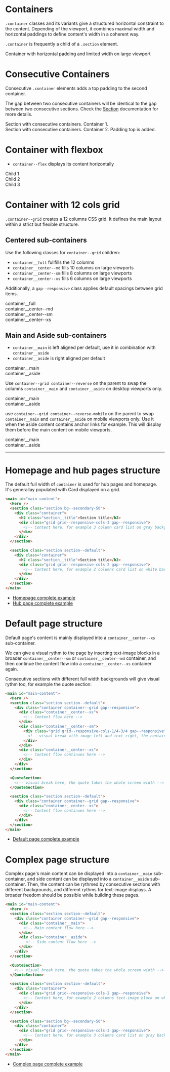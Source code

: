 
<Meta
  title="Layouts/Containers"
/>

# Containers

`.container` classes and its variants give a structured horizontal constraint to the content. Depending of the viewport, it combines maximal width and horizontal paddings to define content's width in a coherent way.

`.container` is frequently a child of a `.section` element.

<Canvas className="storybook-demo-grid storybook-show-container">
  <section class="section section--default">
    <div class="container">
      <div>Container with horizontal padding and limited width on large viewport</div>
    </div>
  </section>
</Canvas>

# Consecutive Containers

Consecutive `.container` elements adds a top padding to the second container.

The gap between two consecutive containers will be identical to the gap between two consecutive sections. Check the [Section](/docs/layouts-sections--page) documentation for more details.

<Canvas className="storybook-demo-grid storybook-show-container">
  <section class="section section--default">
    <div class="container">
      <div>Section with consecutive containers. Container 1.</div>
    </div>
    <div class="container">
      <div>Section with consecutive containers. Container 2. Padding top is added.</div>
    </div>
  </section>
</Canvas>

# Container with flexbox

- `container--flex` displays its content horizontally

<Canvas className="storybook-demo-grid storybook-show-container">
  <section>
    <div class="container container--flex">
      <div>Child 1</div>
      <div>Child 2</div>
      <div>Child 3</div>
    </div>
  </section>
</Canvas>

# Container with 12 cols grid

`.container--grid` creates a 12 columns CSS grid. It defines the main layout within a strict but flexible structure.

## Centered sub-containers

Use the following classes for `container--grid` children:
- `container__full` fullfills the 12 columns
- `container__center--md` fills 10 columns on large viewports
- `container__center--sm` fills 8 columns on large viewports
- `container__center--xs` fills 6 columns on large viewports

Additionally, a `gap--responsive` class applies default spacings between grid items.

<Canvas className="storybook-demo-grid storybook-show-grid">
  <section>
    <div class="container container--grid gap--responsive">
      <div class="container__full">container__full</div>
      <div class="container__center--md">container__center--md</div>
      <div class="container__center--sm">container__center--sm</div>
      <div class="container__center--xs">container__center--xs</div>
    </div>
  </section>
</Canvas>

## Main and Aside sub-containers

- `container__main` is left aligned per default, use it in combination with `container__aside`
- `container__aside` is right aligned per default

<Canvas className="storybook-demo-grid storybook-show-grid">
  <section>
    <div class="container container--grid gap--responsive">
      <div class="container__main">container__main</div>
      <div class="container__aside">container__aside</div>
    </div>
  </section>
</Canvas>

Use `container--grid container--reverse` on the parent to swap the columns `container__main` and `container__aside` on desktop viewports only.

<Canvas className="storybook-demo-grid storybook-show-grid">
  <section>
    <div class="container container--grid container--reverse gap--responsive">
      <div class="container__main">container__main</div>
      <div class="container__aside">container__aside</div>
    </div>
  </section>
</Canvas>

use `container--grid container--reverse-mobile` on the parent to swap `container__main` and `container__aside` on mobile viewports only.
Use it when the aside content contains anchor links for example. This will display them before the main content on mobile viewports.

<Canvas className="storybook-demo-grid storybook-show-grid">
  <section>
    <div class="container container--grid container--reverse-mobile gap--responsive">
      <div class="container__main">container__main</div>
      <div class="container__aside">container__aside</div>
    </div>
  </section>
</Canvas>


----------


# Homepage and hub pages structure

The default full width of `container` is used for hub pages and homepage. It's generallay populated with Card displayed on a grid.

```html
<main id="main-content">
  <Hero />
  <section class="section bg--secondary-50">
    <div class="container">
      <h2 class="section__title">Section title</h2>
      <div class="grid grid--responsive-cols-3 gap--responsive">
        <!-- Content here, for example 3 column card list on gray background -->
      </div>
    </div>
  </section>

  <section class="section section--default">
    <div class="container">
      <h2 class="section__title">Section title</h2>
      <div class="grid grid--responsive-cols-2 gap--responsive">
        <!-- Content here, for example 2 columns card list on white background -->
      </div>
    </div>
  </section>
</main>
```

- <a href="?path=/docs/pages-homepage--example">Homepage complete example</a>
- <a href="?path=/docs/pages-hub-page--example">Hub page complete example</a>


# Default page structure

Default page's content is mainly displayed into a `container__center--xs` sub-container.

We can give a visual rythm to the page by inserting text-image blocks in a broader `container__center--sm` or `container__center--md` container, and then continue the content flow into a `container__center--xs` container again.

Consecutive sections with different full width backgrounds will give visual rythm too, for example the quote section:

```html
<main id="main-content">
  <Hero />
  <section class="section section--default">
    <div class="container container--grid gap--responsive">
      <div class="container__center--xs">
        <!-- Content flow here -->
      </div>
      <div class="container__center--sm">
        <div class="grid grid--responsive-cols-1/4-3/4 gap--responsive">
          <!-- visual break with image left and text right, the container is broader -->
        </div>
      </div>
      <div class="container__center--xs">
        <!-- Content flow continues here -->
      </div>
    </div>
  </section>

  <QuoteSection>
    <!-- visual break here, the quote takes the whole screen width -->
  </QuoteSection>

  <section class="section section--default">
    <div class="container container--grid gap--responsive">
      <div class="container__center--xs">
        <!-- Content flow continues here -->
      </div>
    </div>
  </section>
</main>
```

- <a href="?path=/docs/pages-detail-page-simple--example">Default page complete example</a>


# Complex page structure

Complex page's main content can be displayed into a `container__main` sub-container, and side content can be displayed into a `container__aside` sub-container.
Then, the content can be rythmed by consecutive sections with different backgrounds, and different rythms for text-image displays. A broader freedom should be possible while building these pages.

```html
<main id="main-content">
  <Hero />
  <section class="section section--default">
    <div class="container container--grid gap--responsive">
      <div class="container__main">
        <!-- Main content flow here -->
      </div>
      <div class="container__aside">
         <!-- Side content flow here -->
      </div>
    </div>
  </section>

  <QuoteSection>
    <!-- visual break here, the quote takes the whole screen width -->
  </QuoteSection>

  <section class="section section--default">
    <div class="container">
      <div class="grid grid--responsive-cols-2 gap--responsive">
        <!-- Content here, for example 2 columns text-image block on white background -->
      </div>
    </div>
  </section>

  <section class="section bg--secondary-50">
    <div class="container">
      <div class="grid grid--responsive-cols-3 gap--responsive">
        <!-- Content here, for example 3 columns card list on gray background -->
      </div>
    </div>
  </section>
</main>
```

- <a href="?path=/docs/pages-detail-page-complex--example">Complex page complete example</a>
